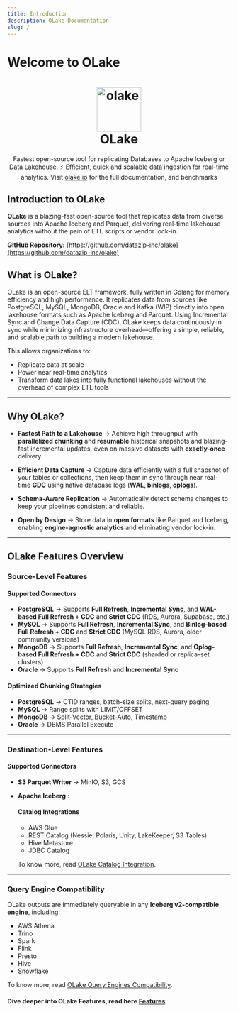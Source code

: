 ```yaml
---
title: Introduction
description: OLake Documentation
slug: /
---
```



# Welcome to OLake

<h1 align="center">
    <a href="https://olake.io" target="_blank">
        <img alt="olake" src="img/logo/olake-blue.svg" width="100" height="100"/>
    </a>
    <br/>OLake
</h1>

<p align="center">Fastest open-source tool for replicating Databases to Apache Iceberg or Data Lakehouse. ⚡ Efficient, quick and scalable data ingestion for real-time analytics. Visit <a href="https://olake.io" target="_blank">olake.io</a> for the full documentation, and benchmarks</p>


## Introduction to OLake
 

**OLake** is a blazing-fast open-source tool that replicates data from diverse sources into Apache Iceberg and Parquet, delivering real-time lakehouse analytics without the pain of ETL scripts or vendor lock-in.

**GitHub Repository:** [https://github.com/datazip-inc/olake](https://github.com/datazip-inc/olake)  


## What is OLake?  

OLake is an open-source ELT framework, fully written in Golang for memory efficiency and high performance. It replicates data from sources like PostgreSQL, MySQL, MongoDB, Oracle and Kafka (WIP) directly into open lakehouse formats such as Apache Iceberg and Parquet.
Using Incremental Sync and Change Data Capture (CDC), OLake keeps data continuously in sync while minimizing infrastructure overhead—offering a simple, reliable, and scalable path to building a modern lakehouse.

This allows organizations to:  
- Replicate data at scale  
- Power near real-time analytics  
- Transform data lakes into fully functional lakehouses without the overhead of complex ETL tools  

---
## Why OLake?  

- **Fastest Path to a Lakehouse** → Achieve high throughput with **parallelized chunking** and **resumable** historical snapshots and blazing-fast incremental updates, even on massive datasets with **exactly-once** delivery.  

- **Efficient Data Capture** → Capture data efficiently with a full snapshot of your tables or collections, then keep them in sync through near real-time **CDC** using native database logs (**WAL, binlogs, oplogs**).  

- **Schema-Aware Replication** → Automatically detect schema changes to keep your pipelines consistent and reliable.  

- **Open by Design** → Store data in **open formats** like Parquet and Iceberg, enabling **engine-agnostic analytics** and eliminating vendor lock-in.  

---
## OLake Features Overview  

### Source-Level Features  

#### Supported Connectors  

- **PostgreSQL** → Supports **Full Refresh**, **Incremental Sync**, and **WAL-based Full Refresh + CDC** and **Strict CDC** (RDS, Aurora, Supabase, etc.)  
- **MySQL** → Supports **Full Refresh**, **Incremental Sync**, and **Binlog-based Full Refresh + CDC** and **Strict CDC** (MySQL RDS, Aurora, older community versions)  
- **MongoDB** → Supports **Full Refresh**, **Incremental Sync**, and **Oplog-based Full Refresh + CDC** and **Strict CDC** (sharded or replica-set clusters)  
- **Oracle** → Supports **Full Refresh** and **Incremental Sync**  

#### Optimized Chunking Strategies  

- **PostgreSQL** → CTID ranges, batch-size splits, next-query paging  
- **MySQL** → Range splits with LIMIT/OFFSET  
- **MongoDB** → Split-Vector, Bucket-Auto, Timestamp  
- **Oracle** → DBMS Parallel Execute  

---

### Destination-Level Features  

#### Supported Connectors  

- **S3 Parquet Writer** → MinIO, S3, GCS  
- **Apache Iceberg**  :

  #### Catalog Integrations  

     - AWS Glue  
     - REST Catalog (Nessie, Polaris, Unity, LakeKeeper, S3 Tables)  
     - Hive Metastore  
     - JDBC Catalog  

     To know more, read [OLake Catalog Integration](/docs/understanding/compatibility-catalogs).  

---

### Query Engine Compatibility  

OLake outputs are immediately queryable in any **Iceberg v2-compatible engine**, including:  

- AWS Athena  
- Trino  
- Spark  
- Flink  
- Presto  
- Hive  
- Snowflake  

 To know more, read [OLake Query Engines Compatibility](/docs/understanding/compatibility-engines).  

#### Dive deeper into **OLake Features**, read here [Features](/docs/features)